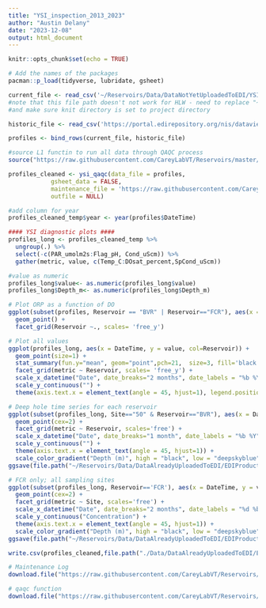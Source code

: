 ```yaml
---
title: "YSI_inspection_2013_2023"
author: "Austin Delany"
date: "2023-12-08"
output: html_document
---
```


```r

knitr::opts_chunk$set(echo = TRUE)

# Add the names of the packages 
pacman::p_load(tidyverse, lubridate, gsheet)
```

```r
current_file <- read_csv('~/Reservoirs/Data/DataNotYetUploadedToEDI/YSI_PAR/ysi_L1.csv', col_types = cols())
#note that this file path doesn't not work for HLW - need to replace "~/Reservoirs" with "."
#and make sure knit directory is set to project directory

historic_file <- read_csv('https://portal.edirepository.org/nis/dataviewer?packageid=edi.198.11&entityid=6e5a0344231de7fcebbe6dc2bed0a1c3', col_types = cols())
```

```r
profiles <- bind_rows(current_file, historic_file)
```

```r
#source L1 functin to run all data through QAQC process
source("https://raw.githubusercontent.com/CareyLabVT/Reservoirs/master/Scripts/L1_functions/ysi_create.R")

profiles_cleaned <- ysi_qaqc(data_file = profiles,
            gsheet_data = FALSE,
            maintenance_file = 'https://raw.githubusercontent.com/CareyLabVT/Reservoirs/master/Data/DataNotYetUploadedToEDI/YSI_PAR/maintenance_log.csv',
            outfile = NULL)
```

```r
#add column for year
profiles_cleaned_temp$year <- year(profiles$DateTime)

#### YSI diagnostic plots #### 
profiles_long <- profiles_cleaned_temp %>%
  ungroup(.) %>%
  select(-c(PAR_umolm2s:Flag_pH, Cond_uScm)) %>%
  gather(metric, value, c(Temp_C:DOsat_percent,SpCond_uScm)) 

#value as numeric
profiles_long$value<- as.numeric(profiles_long$value)
profiles_long$Depth_m<- as.numeric(profiles_long$Depth_m)
```

```r
# Plot ORP as a function of DO
ggplot(subset(profiles, Reservoir == "BVR" | Reservoir=="FCR"), aes(x = DO_mgL, y = ORP_mV, col = Reservoir)) + 
  geom_point() + 
  facet_grid(Reservoir ~., scales= 'free_y')
```

```r
# Plot all values
ggplot(profiles_long, aes(x = DateTime, y = value, col=Reservoir)) +
  geom_point(size=1) +
  stat_summary(fun.y="mean", geom="point",pch=21,  size=3, fill='black') +
  facet_grid(metric ~ Reservoir, scales= 'free_y') +
  scale_x_datetime("Date", date_breaks="2 months", date_labels = "%b %Y") +
  scale_y_continuous("") +
  theme(axis.text.x = element_text(angle = 45, hjust=1), legend.position='none')
```

```r
# Deep hole time series for each reservoir
ggplot(subset(profiles_long, Site=="50" & Reservoir=="BVR"), aes(x = DateTime, y = value, col=Depth_m)) +
  geom_point(cex=2) +
  facet_grid(metric ~ Reservoir, scales='free') +
  scale_x_datetime("Date", date_breaks="1 month", date_labels = "%b %Y") +
  scale_y_continuous("") +
  theme(axis.text.x = element_text(angle = 45, hjust=1)) +
  scale_color_gradient("Depth (m)", high = "black", low = "deepskyblue")
ggsave(file.path("~/Reservoirs/Data/DataAlreadyUploadedToEDI/EDIProductionFiles/MakeEMLYSI_PAR_secchi/2023/Figures/YSI_depths_2023.jpg"),width=3.5, height=4)
```

```r
# FCR only; all sampling sites 
ggplot(subset(profiles_long, Reservoir=='FCR'), aes(x = DateTime, y = value, col=Depth_m)) +
  geom_point(cex=2) +
  facet_grid(metric ~ Site, scales='free') +
  scale_x_datetime("Date", date_breaks="2 months", date_labels = "%d %b") +
  scale_y_continuous("Concentration") +
  theme(axis.text.x = element_text(angle = 45, hjust=1)) +
  scale_color_gradient("Depth (m)", high = "black", low = "deepskyblue")
ggsave(file.path("~/Reservoirs/Data/DataAlreadyUploadedToEDI/EDIProductionFiles/MakeEMLYSI_PAR_secchi/2023/Figures/FCR_YSIbySite_2023.jpg"),width=3.5, height=4)
```


```r
write.csv(profiles_cleaned,file.path("./Data/DataAlreadyUploadedToEDI/EDIProductionFiles/MakeEMLYSI_PAR_secchi/2023/Data/YSI_PAR_profiles_2013-2023.csv"), row.names=FALSE)
```


```r
# Maintenance Log
download.file("https://raw.githubusercontent.com/CareyLabVT/Reservoirs/master/Data/DataNotYetUploadedToEDI/YSI_PAR/maintenance_log.csv", "Data/DataAlreadyUploadedToEDI/EDIProductionFiles/MakeEMLYSI_PAR_Secchi/2023/Data/YSI_MaintenanceLog_2013_2023.csv")

# qaqc function
download.file("https://raw.githubusercontent.com/CareyLabVT/Reservoirs/master/Scripts/L1_functions/ysi_create.R", "Data/DataAlreadyUploadedToEDI/EDIProductionFiles/MakeEMLYSI_PAR_Secchi/2023/Data/YSI_qaqc_2013_2023.R")
```
